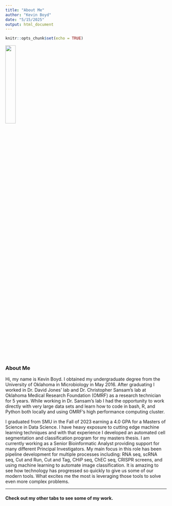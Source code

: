 ```yaml
---
title: "About Me"
author: "Kevin Boyd"
date: "5/15/2025"
output: html_document
---
```


```r
knitr::opts_chunk$set(echo = TRUE)
```


![](kevin.jpg){#id .class width=25% height=25%}

### About Me
Hi, my name is Kevin Boyd. I obtained my undergraduate degree from the University of Oklahoma in Microbiology in May 2016. After graduating I worked in Dr. David Jones' lab and Dr. Christopher Sansam's lab at Oklahoma Medical Research Foundation (OMRF) as a research technician for 5 years. While working in Dr. Sansam's lab I had the opportunity to work directly with very large data sets and learn how to code in bash, R, and Python both locally and using OMRF's high performance computing cluster.

I graduated from SMU in the Fall of 2023 earning a 4.0 GPA for a Masters of Science in Data Science. I have heavy exposure to cutting edge machine learning techniques and with that experience I developed an automated cell segmentation and classification program for my masters thesis. I am currently working as a Senior Bioinformatic Analyst providing support for many different Principal Investigators. My main focus in this role has been pipeline development for multiple processes including: RNA seq, scRNA seq, Cut and Run, Cut and Tag, CHiP seq, ChEC seq, CRISPR screens, and using machine learning to automate image classification. It is amazing to see how technology has progressed so quickly to give us some of our modern tools. What excites me the most is leveraging those tools to solve even more complex problems.

 ---

#### Check out my other tabs to see some of my work.